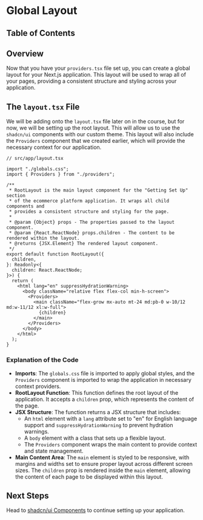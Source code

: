 
# Global Layout

## Table of Contents

## Overview

Now that you have your `providers.tsx` file set up, you can create a global layout for your Next.js application. This layout will be used to wrap all of your pages, providing a consistent structure and styling across your application.

## The `layout.tsx` File

We will be adding onto the `layout.tsx` file later on in the course, but for now, we will be setting up the root layout. This will allow us to use the `shadcn/ui` components with our custom theme. This layout will also include the `Providers` component that we created earlier, which will provide the necessary context for our application.

```tsx
// src/app/layout.tsx

import "./globals.css";
import { Providers } from "./providers";

/**
 * RootLayout is the main layout component for the "Getting Set Up" section
 * of the ecommerce platform application. It wraps all child components and
 * provides a consistent structure and styling for the page.
 *
 * @param {Object} props - The properties passed to the layout component.
 * @param {React.ReactNode} props.children - The content to be rendered within the layout.
 * @returns {JSX.Element} The rendered layout component.
 */
export default function RootLayout({
  children,
}: Readonly<{
  children: React.ReactNode;
}>) {
  return (
    <html lang="en" suppressHydrationWarning>
      <body className="relative flex flex-col min-h-screen">
        <Providers>
          <main className="flex-grow mx-auto mt-24 md:pb-0 w-10/12 md:w-11/12 xl:w-full">
            {children}
          </main>
        </Providers>
      </body>
    </html>
  );
}
```

### Explanation of the Code

- **Imports**: The `globals.css` file is imported to apply global styles, and the `Providers` component is imported to wrap the application in necessary context providers.
- **RootLayout Function**: This function defines the root layout of the application. It accepts a `children` prop, which represents the content of the page.
- **JSX Structure**: The function returns a JSX structure that includes:
  - An `html` element with a `lang` attribute set to "en" for English language support and `suppressHydrationWarning` to prevent hydration warnings.
  - A `body` element with a class that sets up a flexible layout.
  - The `Providers` component wraps the main content to provide context and state management.
- **Main Content Area**: The `main` element is styled to be responsive, with margins and widths set to ensure proper layout across different screen sizes. The `children` prop is rendered inside the `main` element, allowing the content of each page to be displayed within this layout.

<BackToTop />

## Next Steps

Head to [shadcn/ui Components](/ecommerce-platform/getting-set-up/shadcn) to continue setting up your application.
